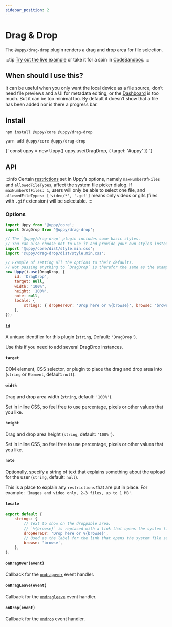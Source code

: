 ```yaml
---
sidebar_position: 2
---
```




# Drag & Drop

The `@uppy/drag-drop` plugin renders a drag and drop area for file selection.

:::tip
[Try out the live example](/examples) or take it for a spin in [CodeSandbox](https://codesandbox.io/s/uppy-drag-drop-gyewzx?file=/src/index.js).
:::

## When should I use this?

It can be useful when you only want the local device as a file source, don’t need file previews and a UI for metadata editing,
or the [Dashboard](/docs/dashboard/) is too much. But it can be too minimal too.
By default it doesn’t show that a file has been added nor is there a progress bar.

## Install

<Tabs>
  <TabItem value="npm" label="NPM" default>

  ```shell
  npm install @uppy/core @uppy/drag-drop
  ```

  </TabItem>

  <TabItem value="yarn" label="Yarn">

  ```shell
  yarn add @uppy/core @uppy/drag-drop
  ```

  </TabItem>

  <TabItem value="cdn" label="CDN">
    <UppyCdnExample>
      {`
        const uppy = new Uppy()
        uppy.use(DragDrop, { target: '#uppy' })
      `}
    </UppyCdnExample>
  </TabItem>
</Tabs>

## API

:::info
Certain [restrictions](/docs/uppy#restrictions) set in Uppy’s options, namely `maxNumberOfFiles` and `allowedFileTypes`,
affect the system file picker dialog. If `maxNumberOfFiles: 1`, users will only be able to select one file,
and `allowedFileTypes: ['video/*', '.gif']` means only videos or gifs (files with `.gif` extension) will be selectable.
:::

### Options

```js
import Uppy from '@uppy/core';
import DragDrop from '@uppy/drag-drop';

// The `@uppy/drag-drop` plugin includes some basic styles.
// You can also choose not to use it and provide your own styles instead.
import '@uppy/core/dist/style.min.css';
import '@uppy/drag-drop/dist/style.min.css';

// Example of setting all the options to their defaults.
// Not passing anything to `DragDrop` is therefor the same as the example below.
new Uppy().use(DragDrop, {
	id: 'DragDrop',
	target: null,
	width: '100%',
	height: '100%',
	note: null,
	locale: {
		strings: { dropHereOr: 'Drop here or %{browse}', browse: 'browse' },
	},
});
```

#### `id`

A unique identifier for this plugin (`string`, Default: `'DragDrop'`).

Use this if you need to add several DragDrop instances.

#### `target`

DOM element, CSS selector, or plugin to place the drag and drop area into (`string` or `Element`, default: `null`).

#### `width`

Drag and drop area width (`string`, default: `'100%'`).

Set in inline CSS, so feel free to use percentage, pixels or other values that you like.

#### `height`

Drag and drop area height (`string`, default: `'100%'`).

Set in inline CSS, so feel free to use percentage, pixels or other values that you like.

#### `note`

Optionally, specify a string of text that explains something about the upload for the user (`string`, default: `null`).

This is a place to explain any `restrictions` that are put in place. For example: `'Images and video only, 2–3 files, up to 1 MB'`.

#### `locale`

```js
export default {
	strings: {
		// Text to show on the droppable area.
		// `%{browse}` is replaced with a link that opens the system file selection dialog.
		dropHereOr: 'Drop here or %{browse}',
		// Used as the label for the link that opens the system file selection dialog.
		browse: 'browse',
	},
};
```

#### `onDragOver(event)`

Callback for the [`ondragover`][ondragover] event handler.

#### `onDragLeave(event)`

Callback for the [`ondragleave`][ondragleave] event handler.

#### `onDrop(event)`

Callback for the [`ondrop`][ondrop] event handler.

[ondragover]: https://developer.mozilla.org/en-US/docs/Web/API/GlobalEventHandlers/ondragover
[ondragleave]: https://developer.mozilla.org/en-US/docs/Web/API/GlobalEventHandlers/ondragleave
[ondrop]: https://developer.mozilla.org/en-US/docs/Web/API/GlobalEventHandlers/ondrop
